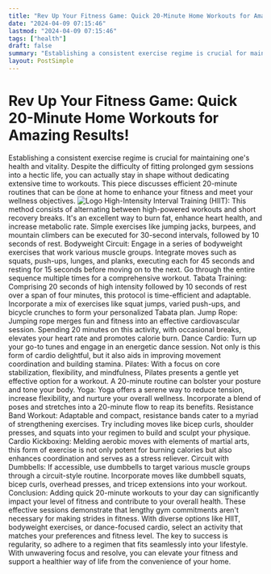 ```yaml
---
title: "Rev Up Your Fitness Game: Quick 20-Minute Home Workouts for Amazing Results!"
date: "2024-04-09 07:15:46"
lastmod: "2024-04-09 07:15:46"
tags: ["health"]
draft: false
summary: "Establishing a consistent exercise regime is crucial for maintaining one's health and vitality. Despite the difficulty of fitting prolonged gym sessions into a hectic life, you can actually stay in shape without dedicating extensive time to workouts. This piece discusses efficient 20-minute routines that can be done at home to enhance your fitness and meet your wellness objectives."
layout: PostSimple
---
```

# Rev Up Your Fitness Game: Quick 20-Minute Home Workouts for Amazing Results!
Establishing a consistent exercise regime is crucial for maintaining one's health and vitality. Despite the difficulty of fitting prolonged gym sessions into a hectic life, you can actually stay in shape without dedicating extensive time to workouts. This piece discusses efficient 20-minute routines that can be done at home to enhance your fitness and meet your wellness objectives.
<img alt="Logo" class="lazyImg" data-src="https://cdn.seniorsselection.com/src_image/3eaab3b2967c44ef814155b0ed9b771a.webp" src="/statics/image/loading.webp"/>
High-Intensity Interval Training (HIIT):
This method consists of alternating between high-powered workouts and short recovery breaks. It's an excellent way to burn fat, enhance heart health, and increase metabolic rate. Simple exercises like jumping jacks, burpees, and mountain climbers can be executed for 30-second intervals, followed by 10 seconds of rest.
Bodyweight Circuit:
Engage in a series of bodyweight exercises that work various muscle groups. Integrate moves such as squats, push-ups, lunges, and planks, executing each for 45 seconds and resting for 15 seconds before moving on to the next. Go through the entire sequence multiple times for a comprehensive workout.
Tabata Training:
Comprising 20 seconds of high intensity followed by 10 seconds of rest over a span of four minutes, this protocol is time-efficient and adaptable. Incorporate a mix of exercises like squat jumps, varied push-ups, and bicycle crunches to form your personalized Tabata plan.
Jump Rope:
Jumping rope merges fun and fitness into an effective cardiovascular session. Spending 20 minutes on this activity, with occasional breaks, elevates your heart rate and promotes calorie burn.
Dance Cardio:
Turn up your go-to tunes and engage in an energetic dance session. Not only is this form of cardio delightful, but it also aids in improving movement coordination and building stamina.
Pilates:
With a focus on core stabilization, flexibility, and mindfulness, Pilates presents a gentle yet effective option for a workout. A 20-minute routine can bolster your posture and tone your body.
Yoga:
Yoga offers a serene way to reduce tension, increase flexibility, and nurture your overall wellness. Incorporate a blend of poses and stretches into a 20-minute flow to reap its benefits.
Resistance Band Workout:
Adaptable and compact, resistance bands cater to a myriad of strengthening exercises. Try including moves like bicep curls, shoulder presses, and squats into your regimen to build and sculpt your physique.
Cardio Kickboxing:
Melding aerobic moves with elements of martial arts, this form of exercise is not only potent for burning calories but also enhances coordination and serves as a stress reliever.
Circuit with Dumbbells:
If accessible, use dumbbells to target various muscle groups through a circuit-style routine. Incorporate moves like dumbbell squats, bicep curls, overhead presses, and tricep extensions into your workout.
Conclusion:
Adding quick 20-minute workouts to your day can significantly impact your level of fitness and contribute to your overall health. These effective sessions demonstrate that lengthy gym commitments aren't necessary for making strides in fitness. With diverse options like HIIT, bodyweight exercises, or dance-focused cardio, select an activity that matches your preferences and fitness level. The key to success is regularity, so adhere to a regimen that fits seamlessly into your lifestyle. With unwavering focus and resolve, you can elevate your fitness and support a healthier way of life from the convenience of your home.
        